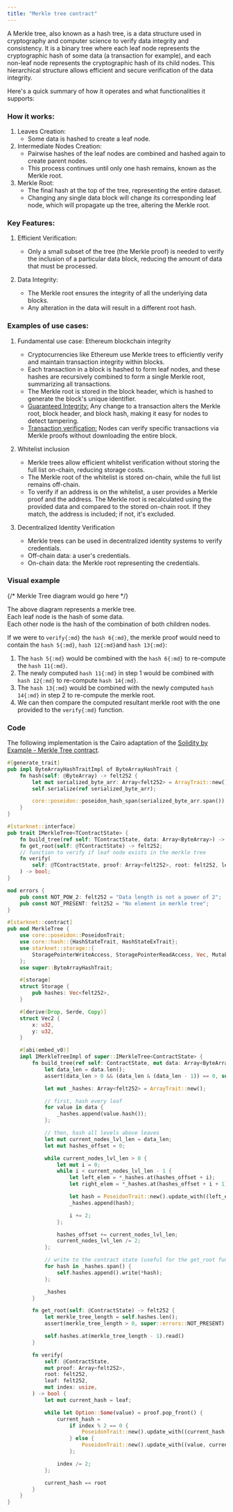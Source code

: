 ```yaml
---
title: "Merkle tree contract"
---
```


A Merkle tree, also known as a hash tree, is a data structure used in cryptography and computer science to verify data integrity and consistency. It is a binary tree where each leaf node represents the cryptographic hash of some data (a transaction for example), and each non-leaf node represents the cryptographic hash of its child nodes. This hierarchical structure allows efficient and secure verification of the data integrity.

Here's a quick summary of how it operates and what functionalities it supports:

### How it works:

1. Leaves Creation:
    - Some data is hashed to create a leaf node.
2. Intermediate Nodes Creation:
    - Pairwise hashes of the leaf nodes are combined and hashed again to create parent nodes.
    - This process continues until only one hash remains, known as the Merkle root.
3. Merkle Root:
    - The final hash at the top of the tree, representing the entire dataset.
    - Changing any single data block will change its corresponding leaf node, which will propagate up the tree, altering the Merkle root.

### Key Features:

1. Efficient Verification:
    - Only a small subset of the tree (the Merkle proof) is needed to verify the inclusion of a particular data block, reducing the amount of data that must be processed.

2. Data Integrity:
    - The Merkle root ensures the integrity of all the underlying data blocks.
    - Any alteration in the data will result in a different root hash.

### Examples of use cases:

1. Fundamental use case: Ethereum blockchain integrity
    - Cryptocurrencies like Ethereum use Merkle trees to efficiently verify and maintain transaction integrity within blocks.
    - Each transaction in a block is hashed to form leaf nodes, and these hashes are recursively combined to form a single Merkle root, summarizing all transactions.
    - The Merkle root is stored in the block header, which is hashed to generate the block's unique identifier.
    - <u>Guaranteed Integrity:</u> Any change to a transaction alters the Merkle root, block header, and block hash, making it easy for nodes to detect tampering.
    - <u>Transaction verification:</u> Nodes can verify specific transactions via Merkle proofs without downloading the entire block.

2. Whitelist inclusion
    - Merkle trees allow efficient whitelist verification without storing the full list on-chain, reducing storage costs.
    - The Merkle root of the whitelist is stored on-chain, while the full list remains off-chain.
    - To verify if an address is on the whitelist, a user provides a Merkle proof and the address. The Merkle root is recalculated using the provided data and compared to the stored on-chain root. If they match, the address is included; if not, it's excluded.

3. Decentralized Identity Verification
    - Merkle trees can be used in decentralized identity systems to verify credentials.
    - Off-chain data: a user's credentials.
    - On-chain data: the Merkle root representing the credentials.

### Visual example

{/* Merkle Tree diagram would go here */}

The above diagram represents a merkle tree.\
Each leaf node is the hash of some data.\
Each other node is the hash of the combination of both children nodes.

If we were to `verify{:md}` the `hash 6{:md}`, the merkle proof would need to contain the `hash 5{:md}`, `hash 12{:md}`and `hash 13{:md}`:
  1. The `hash 5{:md}` would be combined with the `hash 6{:md}` to re-compute the `hash 11{:md}`.
  2. The newly computed `hash 11{:md}` in step 1 would be combined with `hash 12{:md}` to re-compute `hash 14{:md}`.
  3. The `hash 13{:md}` would be combined with the newly computed `hash 14{:md}` in step 2 to re-compute the merkle root.
  4. We can then compare the computed resultant merkle root with the one provided to the `verify{:md}` function.

### Code

The following implementation is the Cairo adaptation of the [Solidity by Example - Merkle Tree contract](https://solidity-by-example.org/app/merkle-tree/).

```rust
#[generate_trait]
pub impl ByteArrayHashTraitImpl of ByteArrayHashTrait {
    fn hash(self: @ByteArray) -> felt252 {
        let mut serialized_byte_arr: Array<felt252> = ArrayTrait::new();
        self.serialize(ref serialized_byte_arr);

        core::poseidon::poseidon_hash_span(serialized_byte_arr.span())
    }
}

#[starknet::interface]
pub trait IMerkleTree<TContractState> {
    fn build_tree(ref self: TContractState, data: Array<ByteArray>) -> Array<felt252>;
    fn get_root(self: @TContractState) -> felt252;
    // function to verify if leaf node exists in the merkle tree
    fn verify(
        self: @TContractState, proof: Array<felt252>, root: felt252, leaf: felt252, index: usize,
    ) -> bool;
}

mod errors {
    pub const NOT_POW_2: felt252 = "Data length is not a power of 2";
    pub const NOT_PRESENT: felt252 = "No element in merkle tree";
}

#[starknet::contract]
pub mod MerkleTree {
    use core::poseidon::PoseidonTrait;
    use core::hash::{HashStateTrait, HashStateExTrait};
    use starknet::storage::{
        StoragePointerWriteAccess, StoragePointerReadAccess, Vec, MutableVecTrait, VecTrait,
    };
    use super::ByteArrayHashTrait;

    #[storage]
    struct Storage {
        pub hashes: Vec<felt252>,
    }

    #[derive(Drop, Serde, Copy)]
    struct Vec2 {
        x: u32,
        y: u32,
    }

    #[abi(embed_v0)]
    impl IMerkleTreeImpl of super::IMerkleTree<ContractState> {
        fn build_tree(ref self: ContractState, mut data: Array<ByteArray>) -> Array<felt252> {
            let data_len = data.len();
            assert(data_len > 0 && (data_len & (data_len - 1)) == 0, super::errors::NOT_POW_2);

            let mut _hashes: Array<felt252> = ArrayTrait::new();

            // first, hash every leaf
            for value in data {
                _hashes.append(value.hash());
            };

            // then, hash all levels above leaves
            let mut current_nodes_lvl_len = data_len;
            let mut hashes_offset = 0;

            while current_nodes_lvl_len > 0 {
                let mut i = 0;
                while i < current_nodes_lvl_len - 1 {
                    let left_elem = *_hashes.at(hashes_offset + i);
                    let right_elem = *_hashes.at(hashes_offset + i + 1);

                    let hash = PoseidonTrait::new().update_with((left_elem, right_elem)).finalize();
                    _hashes.append(hash);

                    i += 2;
                };

                hashes_offset += current_nodes_lvl_len;
                current_nodes_lvl_len /= 2;
            };

            // write to the contract state (useful for the get_root function)
            for hash in _hashes.span() {
                self.hashes.append().write(*hash);
            };

            _hashes
        }

        fn get_root(self: @ContractState) -> felt252 {
            let merkle_tree_length = self.hashes.len();
            assert(merkle_tree_length > 0, super::errors::NOT_PRESENT);

            self.hashes.at(merkle_tree_length - 1).read()
        }

        fn verify(
            self: @ContractState,
            mut proof: Array<felt252>,
            root: felt252,
            leaf: felt252,
            mut index: usize,
        ) -> bool {
            let mut current_hash = leaf;

            while let Option::Some(value) = proof.pop_front() {
                current_hash =
                    if index % 2 == 0 {
                        PoseidonTrait::new().update_with((current_hash, value)).finalize()
                    } else {
                        PoseidonTrait::new().update_with((value, current_hash)).finalize()
                    };

                index /= 2;
            };

            current_hash == root
        }
    }
}
```
